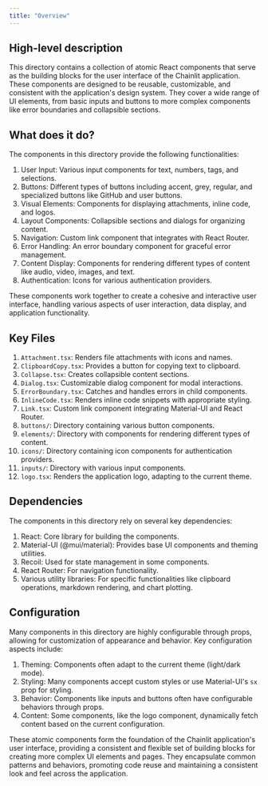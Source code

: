 ```yaml
---
title: "Overview"
---
```


## High-level description
This directory contains a collection of atomic React components that serve as the building blocks for the user interface of the Chainlit application. These components are designed to be reusable, customizable, and consistent with the application's design system. They cover a wide range of UI elements, from basic inputs and buttons to more complex components like error boundaries and collapsible sections.

## What does it do?
The components in this directory provide the following functionalities:

1. User Input: Various input components for text, numbers, tags, and selections.
2. Buttons: Different types of buttons including accent, grey, regular, and specialized buttons like GitHub and user buttons.
3. Visual Elements: Components for displaying attachments, inline code, and logos.
4. Layout Components: Collapsible sections and dialogs for organizing content.
5. Navigation: Custom link component that integrates with React Router.
6. Error Handling: An error boundary component for graceful error management.
7. Content Display: Components for rendering different types of content like audio, video, images, and text.
8. Authentication: Icons for various authentication providers.

These components work together to create a cohesive and interactive user interface, handling various aspects of user interaction, data display, and application functionality.

## Key Files
1. `Attachment.tsx`: Renders file attachments with icons and names.
2. `ClipboardCopy.tsx`: Provides a button for copying text to clipboard.
3. `Collapse.tsx`: Creates collapsible content sections.
4. `Dialog.tsx`: Customizable dialog component for modal interactions.
5. `ErrorBoundary.tsx`: Catches and handles errors in child components.
6. `InlineCode.tsx`: Renders inline code snippets with appropriate styling.
7. `Link.tsx`: Custom link component integrating Material-UI and React Router.
8. `buttons/`: Directory containing various button components.
9. `elements/`: Directory with components for rendering different types of content.
10. `icons/`: Directory containing icon components for authentication providers.
11. `inputs/`: Directory with various input components.
12. `logo.tsx`: Renders the application logo, adapting to the current theme.

## Dependencies
The components in this directory rely on several key dependencies:

1. React: Core library for building the components.
2. Material-UI (@mui/material): Provides base UI components and theming utilities.
3. Recoil: Used for state management in some components.
4. React Router: For navigation functionality.
5. Various utility libraries: For specific functionalities like clipboard operations, markdown rendering, and chart plotting.

## Configuration
Many components in this directory are highly configurable through props, allowing for customization of appearance and behavior. Key configuration aspects include:

1. Theming: Components often adapt to the current theme (light/dark mode).
2. Styling: Many components accept custom styles or use Material-UI's `sx` prop for styling.
3. Behavior: Components like inputs and buttons often have configurable behaviors through props.
4. Content: Some components, like the logo component, dynamically fetch content based on the current configuration.

These atomic components form the foundation of the Chainlit application's user interface, providing a consistent and flexible set of building blocks for creating more complex UI elements and pages. They encapsulate common patterns and behaviors, promoting code reuse and maintaining a consistent look and feel across the application.